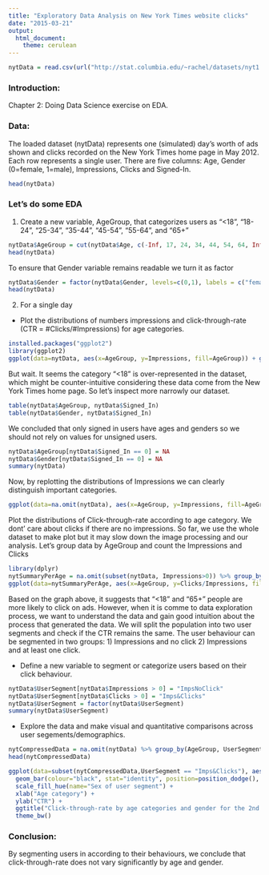 ```yaml
---
title: "Exploratory Data Analysis on New York Times website clicks"
date: "2015-03-21"
output:
  html_document:
    theme: cerulean
---
```


<!-- For more info on RMarkdown see http://rmarkdown.rstudio.com/ -->

<!-- Enter the code required to load your data in the space below. The data will be loaded but the line of code won't show up in your write up (echo=FALSE) in order to save space-->
```r
nytData = read.csv(url("http://stat.columbia.edu/~rachel/datasets/nyt1.csv"))
```

### Introduction:
Chapter 2: Doing Data Science exercise on EDA.


### Data:

The loaded dataset (nytData) represents one (simulated) day's worth of ads shown and clicks recorded on the New York Times home page in May 2012.
Each row represents a single user. There are five columns: Age, Gender (0=female, 1=male), Impressions, Clicks and Signed-In.
```r
head(nytData)
```

### Let's do some EDA

1. Create a new variable, AgeGroup, that categorizes users as "<18", "18-24", "25-34", "35-44", "45-54", "55-64", and "65+"
```r
nytData$AgeGroup = cut(nytData$Age, c(-Inf, 17, 24, 34, 44, 54, 64, Inf), c("<18", "18-24", "25-34", "35-44", "45-54", "55-64", "65+"))
head(nytData)
```

To ensure that Gender variable remains readable we turn it as factor
```r
nytData$Gender = factor(nytData$Gender, levels=c(0,1), labels = c("female", "male"))
head(nytData)
```


2. For a single day
* Plot the distributions of numbers impressions and click-through-rate (CTR = #Clicks/#Impressions) for age categories.
```r
installed.packages("ggplot2")
library(ggplot2)
ggplot(data=nytData, aes(x=AgeGroup, y=Impressions, fill=AgeGroup)) + geom_bar(stat="identity") + theme_bw()
```

But wait. It seems the category "<18" is over-represented in the dataset, which might be counter-intuitive considering these data come from the New York Times home page. So let's inspect more narrowly our dataset.

```r
table(nytData$AgeGroup, nytData$Signed_In)
table(nytData$Gender, nytData$Signed_In)
```

We concluded that only signed in users have ages and genders so we should not rely on values for unsigned users.
```r
nytData$AgeGroup[nytData$Signed_In == 0] = NA
nytData$Gender[nytData$Signed_In == 0] = NA
summary(nytData)
```

Now, by replotting the distributions of Impressions we can clearly distinguish important categories. 

```r
ggplot(data=na.omit(nytData), aes(x=AgeGroup, y=Impressions, fill=AgeGroup)) + geom_bar(stat="identity") + theme_bw()
```

Plot the distributions of Click-through-rate according to age category. We dont' care about clicks if there are no impressions.
So far, we use the whole dataset to make plot but it may slow down the image processing and our analysis. Let's group data by AgeGroup and count the Impressions and Clicks

```r
library(dplyr)
nytSummaryPerAge = na.omit(subset(nytData, Impressions>0)) %>% group_by(AgeGroup) %>% summarise(Impressions = sum(Impressions), Clicks = sum(Clicks))
ggplot(data=nytSummaryPerAge, aes(x=AgeGroup, y=Clicks/Impressions, fill=AgeGroup)) + geom_bar(stat="identity") + theme_bw()
```

Based on the graph above, it suggests that "<18" and "65+" people are more likely to click on ads. However, when it is comme to data exploration process, we want to understand the data and gain good intuition about the process that generated the data.
We will split the population into two user segments and check if the CTR remains the same. The user behaviour can be segmented in two groups:
1) Impressions and no click 
2) Impressions and at least one click.

* Define a new variable to segment or categorize users based on their click behaviour.
```r
nytData$UserSegment[nytData$Impressions > 0] = "ImpsNoClick"
nytData$UserSegment[nytData$Clicks > 0] = "Imps&Clicks"
nytData$UserSegment = factor(nytData$UserSegment)
summary(nytData$UserSegment)
```

* Explore the data and make visual and quantitative comparisons across user segements/demographics.
```r
nytCompressedData = na.omit(nytData) %>% group_by(AgeGroup, UserSegment, Gender) %>% summarise(Impressions = sum(Impressions), Clicks = sum(Clicks))
head(nytCompressedData)

ggplot(data=subset(nytCompressedData,UserSegment == "Imps&Clicks"), aes(x=AgeGroup, y=Clicks/Impressions, fill=Gender)) + 
  geom_bar(colour="black", stat="identity", position=position_dodge(), size=0.3) +
  scale_fill_hue(name="Sex of user segment") +
  xlab("Age category") + 
  ylab("CTR") + 
  ggtitle("Click-through-rate by age categories and gender for the 2nd user segment.") + 
  theme_bw()
```

### Conclusion:
By segmenting users in according to their behaviours, we conclude that click-through-rate does not vary significantly by age and gender.
